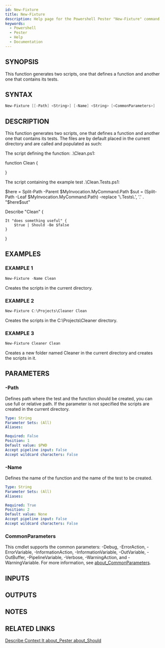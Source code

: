```yaml
---
id: New-Fixture
title: New-Fixture
description: Help page for the Powershell Pester "New-Fixture" command
keywords:
  - Powershell
  - Pester
  - Help
  - Documentation
---
```


## SYNOPSIS
This function generates two scripts, one that defines a function
and another one that contains its tests.

## SYNTAX

```powershell
New-Fixture [[-Path] <String>] [-Name] <String> [<CommonParameters>]
```

## DESCRIPTION
This function generates two scripts, one that defines a function
and another one that contains its tests.
The files are by default
placed in the current directory and are called and populated as such:


The script defining the function: .\Clean.ps1:

function Clean {

}

The script containing the example test .\Clean.Tests.ps1:

$here = Split-Path -Parent $MyInvocation.MyCommand.Path
$sut = (Split-Path -Leaf $MyInvocation.MyCommand.Path) -replace '\.Tests\.', '.'
.
"$here\$sut"

Describe "Clean" {

    It "does something useful" {
        $true | Should -Be $false
    }
}

## EXAMPLES

### EXAMPLE 1
```powershell
New-Fixture -Name Clean
```

Creates the scripts in the current directory.

### EXAMPLE 2
```powershell
New-Fixture C:\Projects\Cleaner Clean
```

Creates the scripts in the C:\Projects\Cleaner directory.

### EXAMPLE 3
```powershell
New-Fixture Cleaner Clean
```

Creates a new folder named Cleaner in the current directory and creates the scripts in it.

## PARAMETERS

### -Path
Defines path where the test and the function should be created, you can use full or relative path.
If the parameter is not specified the scripts are created in the current directory.

```yaml
Type: String
Parameter Sets: (All)
Aliases:

Required: False
Position: 1
Default value: $PWD
Accept pipeline input: False
Accept wildcard characters: False
```

### -Name
Defines the name of the function and the name of the test to be created.

```yaml
Type: String
Parameter Sets: (All)
Aliases:

Required: True
Position: 2
Default value: None
Accept pipeline input: False
Accept wildcard characters: False
```

### CommonParameters
This cmdlet supports the common parameters: -Debug, -ErrorAction, -ErrorVariable, -InformationAction, -InformationVariable, -OutVariable, -OutBuffer, -PipelineVariable, -Verbose, -WarningAction, and -WarningVariable. For more information, see [about_CommonParameters](http://go.microsoft.com/fwlink/?LinkID=113216).

## INPUTS

## OUTPUTS

## NOTES

## RELATED LINKS

[Describe
Context
It
about_Pester
about_Should]()
